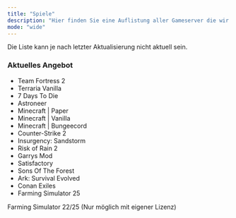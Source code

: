 ```yaml
---
title: "Spiele"
description: "Hier finden Sie eine Auflistung aller Gameserver die wir anbieten."
mode: "wide"
---
```


<Info>
  Die Liste kann je nach letzter Aktualisierung nicht aktuell sein.
</Info>

### Aktuelles Angebot

- Team Fortress 2
- Terraria Vanilla
- 7 Days To Die
- Astroneer
- Minecraft | Paper
- Minecraft | Vanilla
- Minecraft | Bungeecord
- Counter-Strike 2
- Insurgency: Sandstorm
- Risk of Rain 2
- Garrys Mod
- Satisfactory
- Sons Of The Forest
- Ark: Survival Evolved
- Conan Exiles
- Farming Simulator 25

<Note>
  Farming Simulator 22/25 (Nur möglich mit eigener Lizenz)
</Note>
